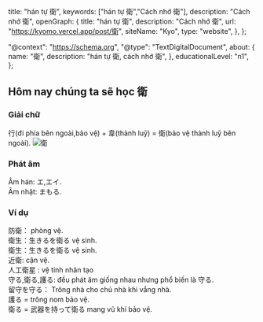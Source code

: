 
  title: "hán tự 衛",
  keywords: ["hán tự 衛","Cách nhớ 衛"],
  description: "Cách nhớ 衛",
  openGraph: {
    title: "hán tự 衛",
    description: "Cách nhớ 衛",
    url: "https://kyomo.vercel.app/post/衛",
    siteName: "Kyo",
    type: "website",
  },
};

  "@context": "https://schema.org",
  "@type": "TextDigitalDocument",
  about: {
    name: "衛",
    description: "hán tự 衛, cách nhớ 衛",
  },
  educationalLevel: "n1",
};

##  Hôm nay chúng ta sẽ học 衛
### Giải chữ
行(đi phía bên ngoài,bảo vệ) + 韋(thành luỹ) = 衛(bảo vệ thành luỹ bên ngoài).
<Image src={photo_26} alt="衛"/>
### Phát âm
Âm hán: エ,エイ.   
Âm nhật: まもる.
### Ví dụ
防衛： phòng vệ.   
衛生：生きるを衛る vệ sinh.   
衛生：生きるを衛る vệ sinh.   
近衛: cận vệ.   
人工衛星 : vệ tinh nhân tạo   
守る,衛る,護る: đều phát âm giống nhau nhưng phổ biến là 守る.   
留守を守る： Trông nhà cho chủ nhà khi vắng nhà.   
護る = trông nom bảo vệ.   
衛る = 武器を持って衛る mang vũ khí bảo vệ.
